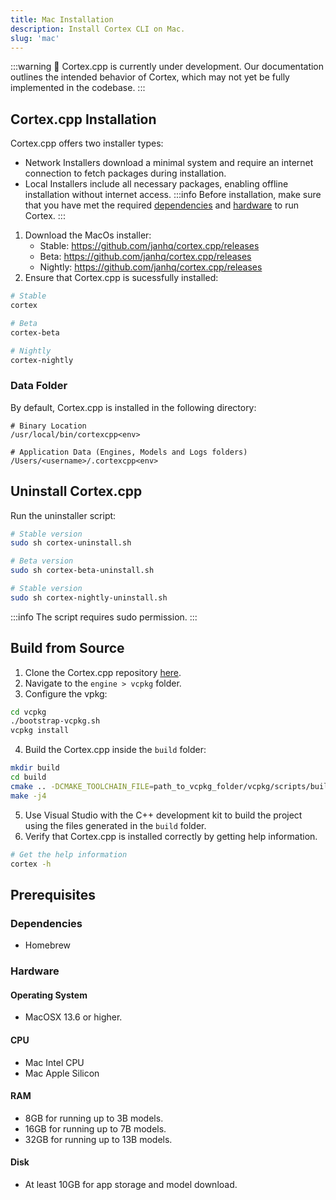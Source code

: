 ```yaml
---
title: Mac Installation
description: Install Cortex CLI on Mac.
slug: 'mac'
---
```



:::warning
🚧 Cortex.cpp is currently under development. Our documentation outlines the intended behavior of Cortex, which may not yet be fully implemented in the codebase.
:::

## Cortex.cpp Installation
Cortex.cpp offers two installer types:
- Network Installers download a minimal system and require an internet connection to fetch packages during installation.
- Local Installers include all necessary packages, enabling offline installation without internet access.
:::info
Before installation, make sure that you have met the required [dependencies](#dependencies) and [hardware](#hardware) to run Cortex.
:::
1. Download the MacOs installer:
    - Stable: https://github.com/janhq/cortex.cpp/releases
    - Beta: https://github.com/janhq/cortex.cpp/releases
    - Nightly: https://github.com/janhq/cortex.cpp/releases
2. Ensure that Cortex.cpp is sucessfully installed:
```bash
# Stable
cortex

# Beta
cortex-beta

# Nightly
cortex-nightly
```

### Data Folder
By default, Cortex.cpp is installed in the following directory:
```
# Binary Location
/usr/local/bin/cortexcpp<env>

# Application Data (Engines, Models and Logs folders)
/Users/<username>/.cortexcpp<env>
```
## Uninstall Cortex.cpp
Run the uninstaller script:
```bash
# Stable version
sudo sh cortex-uninstall.sh

# Beta version
sudo sh cortex-beta-uninstall.sh

# Stable version
sudo sh cortex-nightly-uninstall.sh
```
:::info
The script requires sudo permission.
:::
## Build from Source
1. Clone the Cortex.cpp repository [here](https://github.com/janhq/cortex.cpp).
2. Navigate to the `engine > vcpkg` folder.
3. Configure the vpkg:

```bash
cd vcpkg
./bootstrap-vcpkg.sh
vcpkg install
```
4. Build the Cortex.cpp inside the `build` folder:

```bash
mkdir build
cd build
cmake .. -DCMAKE_TOOLCHAIN_FILE=path_to_vcpkg_folder/vcpkg/scripts/buildsystems/vcpkg.cmake
make -j4
```
5. Use Visual Studio with the C++ development kit to build the project using the files generated in the `build` folder.
6. Verify that Cortex.cpp is installed correctly by getting help information.

```sh
# Get the help information
cortex -h
```

## Prerequisites

### Dependencies
- Homebrew

### Hardware
#### Operating System
- MacOSX 13.6 or higher.
#### CPU
- Mac Intel CPU
- Mac Apple Silicon
#### RAM
- 8GB for running up to 3B models.
- 16GB for running up to 7B models.
- 32GB for running up to 13B models.
#### Disk
- At least 10GB for app storage and model download.